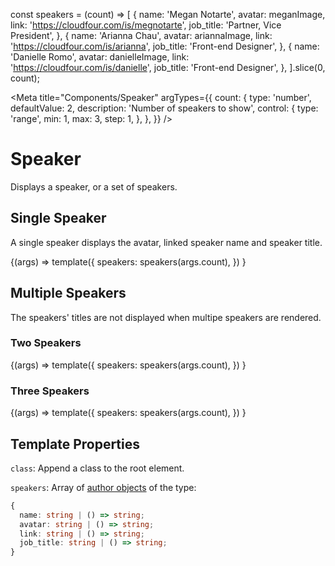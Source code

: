 const speakers = (count) =>
  [
    {
      name: 'Megan Notarte',
      avatar: meganImage,
      link: 'https://cloudfour.com/is/megnotarte',
      job_title: 'Partner, Vice President',
    },
    {
      name: 'Arianna Chau',
      avatar: ariannaImage,
      link: 'https://cloudfour.com/is/arianna',
      job_title: 'Front-end Designer',
    },
    {
      name: 'Danielle Romo',
      avatar: danielleImage,
      link: 'https://cloudfour.com/is/danielle',
      job_title: 'Front-end Designer',
    },
  ].slice(0, count);

<Meta
  title="Components/Speaker"
  argTypes={{
    count: {
      type: 'number',
      defaultValue: 2,
      description: 'Number of speakers to show',
      control: {
        type: 'range',
        min: 1,
        max: 3,
        step: 1,
      },
    },
  }}
/>

# Speaker

Displays a speaker, or a set of speakers.

## Single Speaker

A single speaker displays the avatar, linked speaker name and speaker title.

<Canvas>
  <Story name="Single Speaker" args={{ count: 1 }}>
    {(args) =>
      template({
        speakers: speakers(args.count),
      })
    }
  </Story>
</Canvas>

## Multiple Speakers

The speakers' titles are not displayed when multipe speakers are rendered.

### Two Speakers

<Canvas>
  <Story name="Two Speakers" args={{ count: 2 }}>
    {(args) =>
      template({
        speakers: speakers(args.count),
      })
    }
  </Story>
</Canvas>

### Three Speakers

<Canvas>
  <Story name="Three Speakers" args={{ count: 3 }}>
    {(args) =>
      template({
        speakers: speakers(args.count),
      })
    }
  </Story>
</Canvas>

## Template Properties

`class`: Append a class to the root element.

`speakers`: Array of [author objects](https://timber.github.io/docs/reference/timber-user/#properties) of the type:

```ts
{
  name: string | () => string;
  avatar: string | () => string;
  link: string | () => string;
  job_title: string | () => string;
}
```
